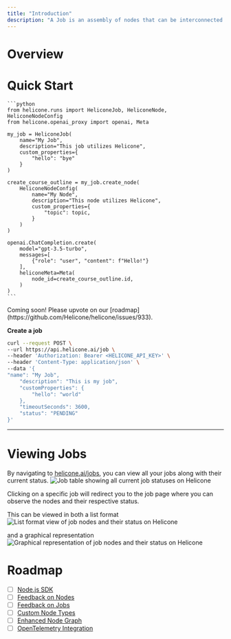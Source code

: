 ```yaml
---
title: "Introduction"
description: "A Job is an assembly of nodes that can be interconnected and evaluated as clusters. This is particularly beneficial for assessing chains and monitoring your system holistically."
---
```


# Overview

# Quick Start

<Tabs>
  <Tab title="Python (w/ package)">

    ```python
    from helicone.runs import HeliconeJob, HeliconeNode, HeliconeNodeConfig
    from helicone.openai_proxy import openai, Meta

    my_job = HeliconeJob(
        name="My Job",
        description="This job utilizes Helicone",
        custom_properties={
            "hello": "bye"
        }
    )

    create_course_outline = my_job.create_node(
        HeliconeNodeConfig(
            name="My Node",
            description="This node utilizes Helicone",
            custom_properties={
                "topic": topic,
            }
        )
    )

    openai.ChatCompletion.create(
        model="gpt-3.5-turbo",
        messages=[
            {"role": "user", "content": f"Hello!"}
        ],
        heliconeMeta=Meta(
            node_id=create_course_outline.id,
        )
    )
    ```

  </Tab>
  <Tab title="Node.js (w/ package)">
  Coming soon! Please upvote on our [roadmap](https://github.com/Helicone/helicone/issues/933).

  </Tab>
  <Tab title="cURL">

**Create a job**

```bash
curl --request POST \
--url https://api.helicone.ai/job \
--header 'Authorization: Bearer <HELICONE_API_KEY>' \
--header 'Content-Type: application/json' \
--data '{
"name": "My Job",
	"description": "This is my job",
	"customProperties": {
		"hello": "world"
	},
	"timeoutSeconds": 3600,
	"status": "PENDING"
}'
```

  </Tab>
</Tabs>

---

# Viewing Jobs

By navigating to [helicone.ai/jobs](https://www.helicone.ai/job), you can view all your jobs along with their current status.
![Job table showing all current job statuses on Helicone](/images/jobs/table.png)

Clicking on a specific job will redirect you to the job page where you can observe the nodes and their respective status.

This can be viewed in both a list format
![List format view of job nodes and their status on Helicone](/images/jobs/list.png)

and a graphical representation
![Graphical representation of job nodes and their status on Helicone](/images/jobs/graph.png)


# Roadmap

- [ ] [Node.js SDK](https://github.com/Helicone/helicone/issues/933)
- [ ] [Feedback on Nodes]()
- [ ] [Feedback on Jobs]()
- [ ] [Custom Node Types]()
- [ ] [Enhanced Node Graph]()
- [ ] [OpenTelemetry Integration]()
